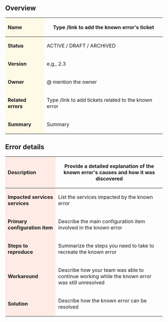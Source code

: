 
==Overview==
{| class="wikitable"
! style="background-color:#fffae6;vertical-align:middle;text-align:left;" |'''Name'''
|Type /link to add the known error's ticket
|-
! style="background-color:#fffae6;vertical-align:middle;text-align:left;" |'''Status'''
|ACTIVE / DRAFT / ARCHIVED
|-
! style="background-color:#fffae6;vertical-align:middle;text-align:left;" |'''Version'''
|e.g., 2.3
|-
! style="background-color:#fffae6;vertical-align:middle;text-align:left;" |'''Owner'''
|@ mention the owner
|-
! style="background-color:#fffae6;vertical-align:middle;text-align:left;" |'''Related errors'''
|Type /link to add tickets related to the known error
|-
! style="background-color:#fffae6;vertical-align:middle;text-align:left;" |'''Summary'''
|Summary
|}

==Error details==
{| class="wikitable"
! style="background-color:#ffebe6;vertical-align:middle;text-align:left;" |'''Description'''
|Provide a detailed explanation of the known error's causes and how it was discovered
|-
! style="background-color:#ffebe6;vertical-align:middle;text-align:left;" |'''Impacted services services'''
|List the services impacted by the known error
|-
! style="background-color:#ffebe6;vertical-align:middle;text-align:left;" |'''Primary configuration item'''
|Describe the main configuration item involved in the known error
|-
! style="background-color:#ffebe6;vertical-align:middle;text-align:left;" |'''Steps to reproduce'''
|Summarize the steps you need to take to recreate the known error
|-
! style="background-color:#ffebe6;vertical-align:middle;text-align:left;" |'''Workaround'''
|Describe how your team was able to continue working while the known error was still unresolved
|-
! style="background-color:#ffebe6;vertical-align:middle;text-align:left;" |'''Solution'''
|Describe how the known error can be resolved
|}
